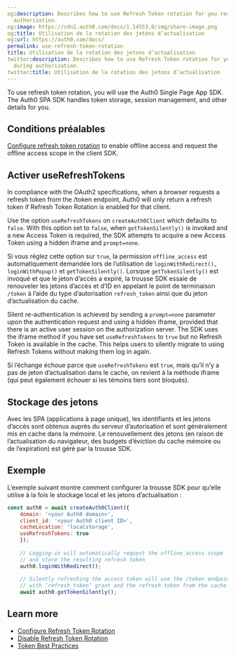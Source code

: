 ```yaml
---
og:description: Describes how to use Refresh Token rotation for you received during
  authorization.
og:image: https://cdn2.auth0.com/docs/1.14553.0/img/share-image.png
og:title: Utilisation de la rotation des jetons d’actualisation
og:url: https://auth0.com/docs/
permalink: use-refresh-token-rotation
title: Utilisation de la rotation des jetons d’actualisation
twitter:description: Describes how to use Refresh Token rotation for you received
  during authorization.
twitter:title: Utilisation de la rotation des jetons d’actualisation
---
```


To use <Tooltip tip="Refresh Token: Token used to obtain a renewed Access Token without forcing users to log in again." cta="View Glossary" href="/docs/glossary?term=refresh+token">refresh token</Tooltip> rotation, you will use the Auth0 Single Page App SDK. The Auth0 SPA SDK handles token storage, session management, and other details for you.

## Conditions préalables

[Configure refresh token rotation](/docs/secure/tokens/refresh-tokens/configure-refresh-token-rotation) to enable offline access and request the offline access scope in the client SDK.

## Activer useRefreshTokens

In compliance with the OAuth2 specifications, when a browser requests a refresh token from the /<Tooltip tip="Token Endpoint: Endpoint on the Authorization Server that is used to programmatically request tokens." cta="View Glossary" href="/docs/glossary?term=token+endpoint">token endpoint</Tooltip>, Auth0 will only return a refresh token if <Tooltip tip="Token Endpoint: Endpoint on the Authorization Server that is used to programmatically request tokens." cta="View Glossary" href="/docs/glossary?term=Refresh+Token+Rotation">Refresh Token Rotation</Tooltip> is enabled for that client.

Use the option `useRefreshTokens` on `createAuth0Client` which defaults to `false`. With this option set to `false`, when `getTokenSilently()` is invoked and a new <Tooltip tip="Access Token: Authorization credential, in the form of an opaque string or JWT, used to access an API." cta="View Glossary" href="/docs/glossary?term=Access+Token">Access Token</Tooltip> is required, the SDK attempts to acquire a new Access Token using a hidden iframe and `prompt=none`.

Si vous réglez cette option sur `true`, la permission `offline_access` est automatiquement demandée lors de l’utilisation de `loginWithRedirect(), loginWithPopup()` et `getTokenSilently()`. Lorsque `getTokenSilently()` est invoqué et que le jeton d’accès a expiré, la trousse SDK essaie de renouveler les jetons d’accès et d’ID en appelant le point de terminaison `/token` à l’aide du type d’autorisation `refresh_token` ainsi que du jeton d’actualisation du cache.

Silent re-authentication is achieved by sending a `prompt=none` parameter upon the authentication request and using a hidden iframe, provided that there is an active user session on the <Tooltip tip="Authorization Server: Centralized server that contributes to defining the boundaries of a user’s access. For example, your authorization server can control the data, tasks, and features available to a user." cta="View Glossary" href="/docs/glossary?term=authorization+server">authorization server</Tooltip>. The SDK uses the iframe method if you have set `useRefreshTokens` to `true` but no Refresh Token is available in the cache. This helps users to silently migrate to using Refresh Tokens without making them log in again.

Si l’échange échoue parce que `useRefreshTokens` est `true`, mais qu’il n’y a pas de jeton d’actualisation dans le cache, on revient à la méthode iframe (qui peut également échouer si les témoins tiers sont bloqués).

## Stockage des jetons

Avec les SPA (applications à page unique), les identifiants et les jetons d’accès sont obtenus auprès du serveur d’autorisation et sont généralement mis en cache dans la mémoire. Le renouvellement des jetons (en raison de l’actualisation du navigateur, des budgets d’éviction du cache mémoire ou de l’expiration) est géré par la trousse SDK.

## Exemple

L’exemple suivant montre comment configurer la trousse SDK pour qu’elle utilise à la fois le stockage local et les jetons d’actualisation :

```javascript lines
const auth0 = await createAuth0Client({
    domain: '<your Auth0 domain>',
    client_id: '<your Auth0 client ID>',
    cacheLocation: 'localstorage',
    useRefreshTokens: true
    });
    
    // Logging-in will automatically request the offline_access scope
    // and store the resulting refresh token
    auth0.loginWithRedirect();
    
    // Silently refreshing the access token will use the /token endpoint
    // with ‘refresh_token’ grant and the refresh token from the cache
    await auth0.getTokenSilently();
```






## Learn more

* [Configure Refresh Token Rotation](/docs/secure/tokens/refresh-tokens/configure-refresh-token-rotation)
* [Disable Refresh Token Rotation](/docs/secure/tokens/refresh-tokens/disable-refresh-token-rotation)
* [Token Best Practices](/docs/secure/tokens/token-best-practices)